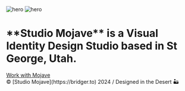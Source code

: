 

<div className="fade-in not-prose flex gap-6 items-center justify-between">
  <Image src="./icon.svg" alt="hero" width={48} height={57.39} />
  <Image src="./word.svg" alt="hero" width={144} height={24} />
</div>

<div className="fade-in text-center grid gap-6 text-lg max-w-xl m-auto my-24 md:my-32">
  <h1 className="not-prose">
    <Balancer>
      **Studio Mojave** is a Visual Identity Design Studio based in St George,
      Utah.
    </Balancer>
  </h1>
  <a className="text-base" href="https://tally.so/r/wa0zP9">
    Work with Mojave
  </a>
</div>

<Portfolio />

<div className="text-center text-sm max-w-xl m-auto mt-24 md:mt-32 not-prose">
  © [Studio Mojave](https://bridger.to) 2024 / Designed in the Desert 🏜️
</div>
